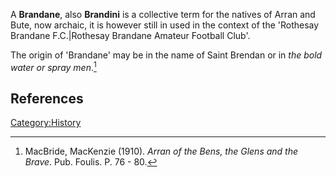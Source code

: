 A '''Brandane''', also '''Brandini''' is a collective term for the natives of Arran and Bute, now archaic, it is however still in used in the context of the 'Rothesay Brandane F.C.|Rothesay Brandane Amateur Football Club'.

The origin of 'Brandane' may be in the name of Saint Brendan or in ''the bold water or spray men''.<ref name="MacBride">MacBride, MacKenzie (1910). ''Arran of the Bens, the Glens and the Brave''. Pub. Foulis. P. 76 - 80.</ref>

== References ==
{{reflist}}

[[Category:History]]